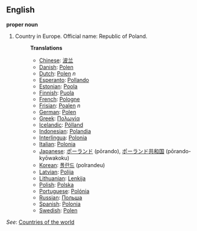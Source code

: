 ==English==

'''proper noun'''

# Country in Europe. Official name: Republic of Poland.
#:'''Translations'''
#:*[[Chinese]]: [[波兰]]
#:*[[Danish]]: [[Polen]]
#:*[[Dutch]]: [[Polen]] ''n''
#:*[[Esperanto]]: [[Pollando]]
#:*[[Estonian]]: [[Poola]]
#:*[[Finnish]]: [[Puola]]
#:*[[French]]: [[Pologne]]
#:*[[Frisian]]: [[Poalen]] ''n''
#:*[[German]]: [[Polen]]
#:*[[Greek]]: [[Πολωνία]]
#:*[[Icelandic]]: [[Pólland]]
#:*[[Indonesian]]: [[Polandia]]
#:*[[Interlingua]]: [[Polonia]]
#:*[[Italian]]: [[Polonia]]
#:*[[Japanese]]: [[ポーランド]] (pōrando), [[ポーランド]][[共和国]] (pōrando-kyōwakoku)
#:*[[Korean]]: [[폴란드]] (polrandeu)
#:*[[Latvian]]: [[Polija]]
#:*[[Lithuanian]]: [[Lenkija]]
#:*[[Polish]]: [[Polska]]
#:*[[Portuguese]]: [[Polónia]]
#:*[[Russian]]: [[Польша]]
#:*[[Spanish]]: [[Polonia]]
#:*[[Swedish]]: [[Polen]]

''See'': [[Countries of the world]]